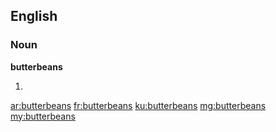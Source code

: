 ==English==

===Noun===
'''butterbeans'''

# {{plural of|butterbean}}

[[ar:butterbeans]]
[[fr:butterbeans]]
[[ku:butterbeans]]
[[mg:butterbeans]]
[[my:butterbeans]]